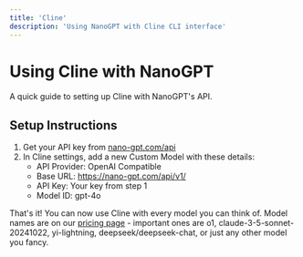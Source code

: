 ```yaml
---
title: 'Cline'
description: 'Using NanoGPT with Cline CLI interface'
---
```


# Using Cline with NanoGPT

A quick guide to setting up Cline with NanoGPT's API.

## Setup Instructions

1. Get your API key from [nano-gpt.com/api](https://nano-gpt.com/api)
2. In Cline settings, add a new Custom Model with these details:
   - API Provider: OpenAI Compatible
   - Base URL: https://nano-gpt.com/api/v1/
   - API Key: Your key from step 1
   - Model ID: gpt-4o

That's it! You can now use Cline with every model you can think of. Model names are on our [pricing page](https://nano-gpt.com/pricing) - important ones are o1, claude-3-5-sonnet-20241022, yi-lightning, deepseek/deepseek-chat, or just any other model you fancy.

